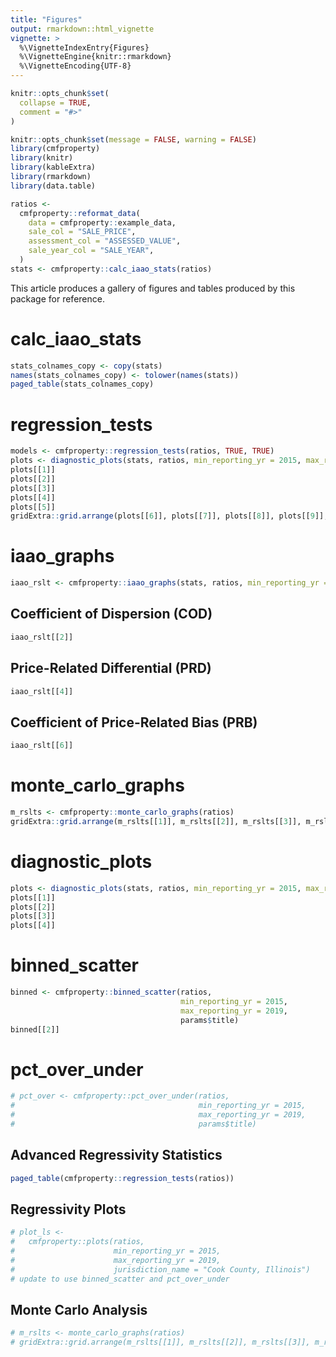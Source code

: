 ```yaml
---
title: "Figures"
output: rmarkdown::html_vignette
vignette: >
  %\VignetteIndexEntry{Figures}
  %\VignetteEngine{knitr::rmarkdown}
  %\VignetteEncoding{UTF-8}
---
```


```r
knitr::opts_chunk$set(
  collapse = TRUE,
  comment = "#>"
)
```

```r
knitr::opts_chunk$set(message = FALSE, warning = FALSE)
library(cmfproperty)
library(knitr)
library(kableExtra)
library(rmarkdown)
library(data.table)

ratios <-
  cmfproperty::reformat_data(
    data = cmfproperty::example_data,
    sale_col = "SALE_PRICE",
    assessment_col = "ASSESSED_VALUE",
    sale_year_col = "SALE_YEAR",
  )
stats <- cmfproperty::calc_iaao_stats(ratios)
```

This article produces a gallery of figures and tables produced by this package for reference.

# calc_iaao_stats
``` r
stats_colnames_copy <- copy(stats)
names(stats_colnames_copy) <- tolower(names(stats))
paged_table(stats_colnames_copy)
```

# regression_tests
``` r
models <- cmfproperty::regression_tests(ratios, TRUE, TRUE)
plots <- diagnostic_plots(stats, ratios, min_reporting_yr = 2015, max_reporting_yr = 2019)
plots[[1]]
plots[[2]]
plots[[3]]
plots[[4]]
plots[[5]]
gridExtra::grid.arrange(plots[[6]], plots[[7]], plots[[8]], plots[[9]], ncol=2, nrow=2)
```


# iaao_graphs
```r
iaao_rslt <- cmfproperty::iaao_graphs(stats, ratios, min_reporting_yr = 2015, max_reporting_yr = 2019, "Cook County, Illinois")
```

## Coefficient of Dispersion (COD)
```r
iaao_rslt[[2]]
```

## Price-Related Differential (PRD)
```r
iaao_rslt[[4]]
```

## Coefficient of Price-Related Bias (PRB)
```r
iaao_rslt[[6]]
```


# monte_carlo_graphs
```r
m_rslts <- cmfproperty::monte_carlo_graphs(ratios)
gridExtra::grid.arrange(m_rslts[[1]], m_rslts[[2]], m_rslts[[3]], m_rslts[[4]], m_rslts[[5]], m_rslts[[6]], nrow = 3)
```

# diagnostic_plots
``` r
plots <- diagnostic_plots(stats, ratios, min_reporting_yr = 2015, max_reporting_yr = 2019)
plots[[1]]
plots[[2]]
plots[[3]]
plots[[4]]
```

# binned_scatter
``` r
binned <- cmfproperty::binned_scatter(ratios, 
                                      min_reporting_yr = 2015,
                                      max_reporting_yr = 2019,
                                      params$title)
binned[[2]]
```


# pct_over_under
``` r
# pct_over <- cmfproperty::pct_over_under(ratios,
#                                         min_reporting_yr = 2015,
#                                         max_reporting_yr = 2019,
#                                         params$title)
```





## Advanced Regressivity Statistics

```r
paged_table(cmfproperty::regression_tests(ratios))
```

## Regressivity Plots

```r
# plot_ls <-
#   cmfproperty::plots(ratios,
#                      min_reporting_yr = 2015,
#                      max_reporting_yr = 2019,
#                      jurisdiction_name = "Cook County, Illinois")
# update to use binned_scatter and pct_over_under
```

## Monte Carlo Analysis

```r
# m_rslts <- monte_carlo_graphs(ratios)
# gridExtra::grid.arrange(m_rslts[[1]], m_rslts[[2]], m_rslts[[3]], m_rslts[[4]], m_rslts[[5]], m_rslts[[6]], nrow = 3)
```













